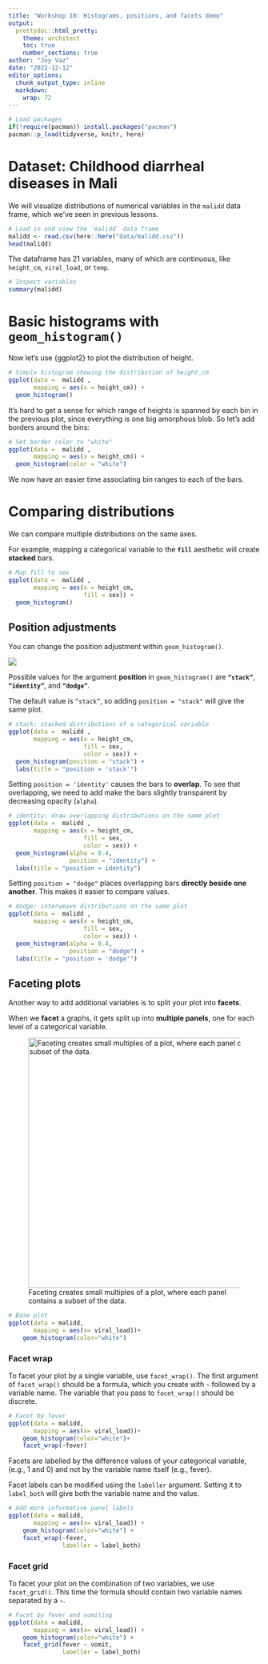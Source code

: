 ```yaml
---
title: "Workshop 10: Histograms, positions, and facets demo"
output:
  prettydoc::html_pretty:
    theme: architect
    toc: true
    number_sections: true
author: "Joy Vaz"
date: "2022-12-12"
editor_options: 
  chunk_output_type: inline
  markdown: 
    wrap: 72
---
```


```r
# Load packages 
if(!require(pacman)) install.packages("pacman")
pacman::p_load(tidyverse, knitr, here)
```

# Dataset: Childhood diarrheal diseases in Mali

We will visualize distributions of numerical variables in the `malidd`
data frame, which we've seen in previous lessons.

```r
# Load in and view the `malidd` data frame
malidd <- read.csv(here::here("data/malidd.csv"))
head(malidd)
```

The dataframe has 21 variables, many of which are continuous, like
`height_cm`, `viral_load`, or `temp`.

```r
# Inspect variables
summary(malidd)
```

# Basic histograms with `geom_histogram()`

Now let's use {ggplot2} to plot the distribution of height.

```r
# Simple histogram showing the distribution of height_cm
ggplot(data =  malidd , 
       mapping = aes(x = height_cm)) +
  geom_histogram()
```

It's hard to get a sense for which range of heights is spanned by each
bin in the previous plot, since everything is one big amorphous blob. So
let's add borders around the bins:

```r
# Set border color to "white"
ggplot(data =  malidd , 
       mapping = aes(x = height_cm)) +
  geom_histogram(color = "white")
```

We now have an easier time associating bin ranges to each of the bars.

# Comparing distributions

We can compare multiple distributions on the same axes.

For example, mapping a categorical variable to the **`fill`** aesthetic
will create **stacked** bars.

```r
# Map fill to sex
ggplot(data =  malidd , 
       mapping = aes(x = height_cm,
                     fill = sex)) +
  geom_histogram()
```

## Position adjustments

You can change the position adjustment within `geom_histogram()`.

![](images/gg_min_build.png)

Possible values for the argument **position** in `geom_histogram()` are
**`“stack”`**, **`“identity”`**, and **`“dodge”`**.

The default value is `“stack”`, so adding `position = "stack"` will give
the same plot.

```r
# stack: stacked distributions of a categorical variable  
ggplot(data =  malidd , 
       mapping = aes(x = height_cm, 
                     fill = sex,
                     color = sex)) +
  geom_histogram(position = "stack") + 
  labs(title = "position = 'stack'")
```

Setting `position = 'identity'` causes the bars to **overlap**. To see
that overlapping, we need to add make the bars slightly transparent by
decreasing opacity (`alpha`).

```r
# identity: draw overlapping distributions on the same plot
ggplot(data =  malidd , 
       mapping = aes(x = height_cm, 
                     fill = sex,
                     color = sex)) +
  geom_histogram(alpha = 0.4, 
                 position = "identity") + 
  labs(title = "position = identity")
```

Setting `position = "dodge"` places overlapping bars **directly beside
one another**. This makes it easier to compare values.

```r
# dodge: interweave distributions on the same plot
ggplot(data =  malidd , 
       mapping = aes(x = height_cm, 
                     fill = sex,
                     color = sex)) +
  geom_histogram(alpha = 0.4, 
                 position = "dodge") + 
  labs(title = "position = 'dodge'")
```

## Faceting plots

Another way to add additional variables is to split your plot into
**facets**.

When we **facet** a graphs, it gets split up into **multiple panels**,
one for each level of a categorical variable.

![Faceting creates small multiples of a plot, where each panel contains
a subset of the data.](images/gglayers_facet.png){width="500"}

```r
# Base plot
ggplot(data = malidd, 
       mapping = aes(x= viral_load))+
    geom_histogram(color="white")
```

### Facet wrap

To facet your plot by a single variable, use `facet_wrap()`. The first
argument of `facet_wrap()` should be a formula, which you create with
`~` followed by a variable name. The variable that you pass to
`facet_wrap()` should be discrete.

```r
# Facet by fever
ggplot(data = malidd, 
       mapping = aes(x= viral_load))+
    geom_histogram(color="white")+
    facet_wrap(~fever)
```

Facets are labelled by the difference values of your categorical
variable, (e.g., 1 and 0) and not by the variable name itself (e.g.,
fever).

Facet labels can be modified using the `labeller` argument. Setting it
to `label_both` will give both the variable name and the value.

```r
# Add more informative panel labels
ggplot(data = malidd, 
       mapping = aes(x= viral_load)) +
    geom_histogram(color="white") +
    facet_wrap(~fever, 
               labeller = label_both)
```

### Facet grid

To facet your plot on the combination of two variables, we use
`facet_grid()`. This time the formula should contain two variable names
separated by a `~`.

```r
# Facet by fever and vomiting
ggplot(data = malidd, 
       mapping = aes(x= viral_load)) +
    geom_histogram(color="white") +
    facet_grid(fever ~ vomit, 
               labeller = label_both)
```
